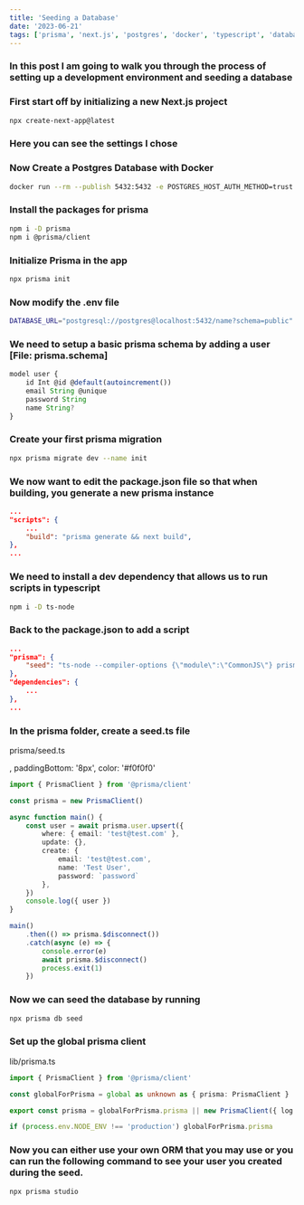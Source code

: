 ```yaml
---
title: 'Seeding a Database'
date: '2023-06-21'
tags: ['prisma', 'next.js', 'postgres', 'docker', 'typescript', 'database']
---
```


<h3 style={{fontSize: '1.5rem', lineHeight: '2rem', paddingBottom: '8px', color: '#f0f0f0'}}>In this post I am going to walk you through the process of setting up a development environment and seeding a database</h3>
<h3 style={{fontSize: '1.5rem', lineHeight: '2rem', paddingBottom: '8px', color: '#f0f0f0'}}>First start off by initializing a new Next.js project</h3>

```bash
npx create-next-app@latest
```

<h3 style={{fontSize: '1.5rem', lineHeight: '2rem', paddingBottom: '8px', color: '#f0f0f0'}}>Here you can see the settings I chose</h3>

<CustomImage src="https://raw.githubusercontent.com/cabennetts/congenial-octo-happiness/main/images/seeding-next-setup.png" alt="Settings I chose for my next.js app" />

<h3 style={{fontSize: '1.5rem', lineHeight: '2rem', paddingBottom: '8px', color: '#f0f0f0'}}>Now Create a Postgres Database with Docker</h3>

```bash
docker run --rm --publish 5432:5432 -e POSTGRES_HOST_AUTH_METHOD=trust -e POSTGRES_DB=name postgres
```

<h3 style={{fontSize: '1.5rem', lineHeight: '2rem', paddingBottom: '8px', color: '#f0f0f0'}}>Install the packages for prisma</h3>

```bash
npm i -D prisma
npm i @prisma/client
```

<h3 style={{fontSize: '1.5rem', lineHeight: '2rem', paddingBottom: '8px', color: '#f0f0f0'}}>Initialize Prisma in the app</h3>

```bash
npx prisma init
```

<h3 style={{fontSize: '1.5rem', lineHeight: '2rem', paddingBottom: '8px', color: '#f0f0f0'}}>Now modify the .env file</h3>

```bash
DATABASE_URL="postgresql://postgres@localhost:5432/name?schema=public"
```

<h3 style={{fontSize: '1.5rem', lineHeight: '2rem', paddingBottom: '8px', color: '#f0f0f0'}}>We need to setup a basic prisma schema by adding a user [File: prisma.schema]</h3>

```ts
model user {
    id Int @id @default(autoincrement())
    email String @unique
    password String
    name String?
}
```

<h3 style={{fontSize: '1.5rem', lineHeight: '2rem', paddingBottom: '8px', color: '#f0f0f0'}}>Create your first prisma migration</h3>

```bash
npx prisma migrate dev --name init
```

<h3 style={{fontSize: '1.5rem', lineHeight: '2rem', paddingBottom: '8px', color: '#f0f0f0'}}>We now want to edit the package.json file so that when building, you generate a new prisma instance</h3>

```json
...
"scripts": {
    ...
    "build": "prisma generate && next build",
},
...
```

<h3 style={{fontSize: '1.5rem', lineHeight: '2rem', paddingBottom: '8px', color: '#f0f0f0'}}>We need to install a dev dependency that allows us to run scripts in typescript</h3>

```bash
npm i -D ts-node
```

<h3 style={{fontSize: '1.5rem', lineHeight: '2rem', paddingBottom: '8px', color: '#f0f0f0'}}>Back to the package.json to add a script</h3>

```json
...
"prisma": {
    "seed": "ts-node --compiler-options {\"module\":\"CommonJS\"} prisma/seed.ts",
},
"dependencies": {
    ...
},
...
```

<h3 style={{fontSize: '1.5rem', lineHeight: '2rem', paddingBottom: '8px', color: '#f0f0f0'}}> In the prisma folder, create a seed.ts file</h3>
<p style={{fontSize: '1rem', lineHeight: '1.5rem', paddingBottom: '8px', color: '#f0f0f0'}}>prisma/seed.ts </p>, paddingBottom: '8px', color: '#f0f0f0'

```ts
import { PrismaClient } from '@prisma/client'

const prisma = new PrismaClient()

async function main() {
	const user = await prisma.user.upsert({
		where: { email: 'test@test.com' },
		update: {},
		create: {
			email: 'test@test.com',
			name: 'Test User',
			password: `password`
		},
	})
	console.log({ user })
}

main()
	.then(() => prisma.$disconnect())
	.catch(async (e) => {
		console.error(e)
		await prisma.$disconnect()
		process.exit(1)
	})
```

<h3 style={{fontSize: '1.5rem', lineHeight: '2rem', paddingBottom: '8px', color: '#f0f0f0'}}>Now we can seed the database by running </h3>

```bash
npx prisma db seed
```

<h3 style={{fontSize: '1.5rem', lineHeight: '2rem', paddingBottom: '8px', color: '#f0f0f0'}}>Set up the global prisma client</h3>
<p style={{fontSize: '1rem', lineHeight: '1.5rem', paddingBottom: '8px', color: '#f0f0f0'}}>lib/prisma.ts </p>

```ts
import { PrismaClient } from '@prisma/client'

const globalForPrisma = global as unknown as { prisma: PrismaClient }

export const prisma = globalForPrisma.prisma || new PrismaClient({ log: ['query'] })

if (process.env.NODE_ENV !== 'production') globalForPrisma.prisma
```

<h3 style={{fontSize: '1.5rem', lineHeight: '2rem', paddingBottom: '8px', color: '#f0f0f0'}}>
Now you can either use your own ORM that you may use or you can run the following command to see your user you created during the seed.
</h3>

```bash
npx prisma studio
```
